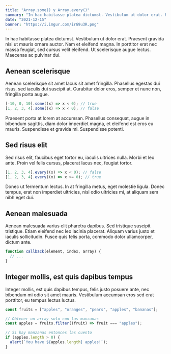 ```yaml
---
title: "Array.some() y Array.every()"
summary: "In hac habitasse platea dictumst. Vestibulum ut dolor erat. Praesent gravida nisi ut mauris ornare auctor."
date: "2021-12-15"
banner: "https://i.imgur.com/irG9u3R.png"
---
```


In hac habitasse platea dictumst. Vestibulum ut dolor erat. Praesent gravida nisi ut mauris ornare auctor. Nam et eleifend magna. In porttitor erat nec massa feugiat, sed cursus velit eleifend. Ut scelerisque augue lectus. Maecenas ac pulvinar dui.

## Aenean scelerisque

Aenean scelerisque sit amet lacus sit amet fringilla. Phasellus egestas dui risus, sed iaculis dui suscipit at. Curabitur dolor eros, semper et nunc non, fringilla porta augue.

```js
[-10, 0, 10].some((x) => x < 0); // true
[1, 2, 3, 4].some((x) => x < 0); // false
```

Praesent porta at lorem at accumsan. Phasellus consequat, augue in bibendum sagittis, diam dolor imperdiet magna, et eleifend est eros eu mauris. Suspendisse et gravida mi. Suspendisse potenti.

## Sed risus elit

Sed risus elit, faucibus eget tortor eu, iaculis ultrices nulla. Morbi et leo ante. Proin vel felis cursus, placerat lacus nec, feugiat tortor.

```js
[1, 2, 3, 4].every((x) => x < 0); // false
[1, 2, 3, 4].every((x) => x >= 0); // true
```

Donec ut fermentum lectus. In at fringilla metus, eget molestie ligula. Donec tempus, erat non imperdiet ultricies, nisl odio ultricies mi, at aliquam sem nibh eget dui.

## Aenean malesuada

Aenean malesuada varius elit pharetra dapibus. Sed tristique suscipit tristique. Etiam eleifend nec leo lacinia placerat. Aliquam varius justo et iaculis sollicitudin. Fusce quis felis porta, commodo dolor ullamcorper, dictum ante.

```js
function callback(element, index, array) {
  // ...
}
```

## Integer mollis, est quis dapibus tempus

Integer mollis, est quis dapibus tempus, felis justo posuere ante, nec bibendum mi odio sit amet mauris. Vestibulum accumsan eros sed erat porttitor, eu tempus lectus luctus.

```js
const fruits = ["apples", "oranges", "pears", "apples", "bananas"];

// Obtener un array solo con las manzanas
const apples = fruits.filter((fruit) => fruit === "apples");

// Si hay manzanas entonces las cuento
if (apples.length > 0) {
  alert(`You have ${apples.length} apples!`);
}
```
